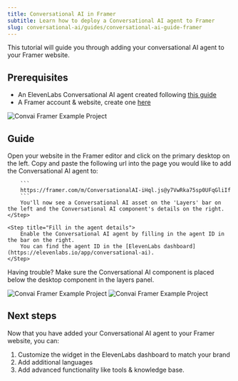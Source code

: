 ```yaml
---
title: Conversational AI in Framer
subtitle: Learn how to deploy a Conversational AI agent to Framer
slug: conversational-ai/guides/conversational-ai-guide-framer
---
```


This tutorial will guide you through adding your conversational AI agent to your Framer website.

## Prerequisites

- An ElevenLabs Conversational AI agent created following [this guide](/docs/conversational-ai/quickstart)
- A Framer account & website, create one [here](https://framer.com)

<Frame background="subtle">
  <img alt="Convai Framer Example Project" src="/assets/images/framer.png" />
</Frame>

## Guide

<Steps>
    <Step title="Visit your Framer editor">
        Open your website in the Framer editor and click on the primary desktop on the left.
    </Step>
    <Step title="Add the Conversational AI component">
        Copy and paste the following url into the page you would like to add the Conversational AI agent to:

        ```
        https://framer.com/m/ConversationalAI-iHql.js@y7VwRka75sp0UFqGliIf
        ```
        You'll now see a Conversational AI asset on the 'Layers' bar on the left and the Conversational AI component's details on the right.
    </Step>

    <Step title="Fill in the agent details">
        Enable the Conversational AI agent by filling in the agent ID in the bar on the right.
        You can find the agent ID in the [ElevenLabs dashboard](https://elevenlabs.io/app/conversational-ai).
    </Step>

</Steps>

Having trouble? Make sure the Conversational AI component is placed below the desktop component in the layers panel.

<Frame background="subtle">
  <img alt="Convai Framer Example Project" src="/assets/images/layers.png" />
</Frame>

<Frame background="subtle">
  <img alt="Convai Framer Example Project" src="/assets/images/conversational-ai/agent-id.png" />
</Frame>

## Next steps

Now that you have added your Conversational AI agent to your Framer website, you can:

1. Customize the widget in the ElevenLabs dashboard to match your brand
2. Add additional languages
3. Add advanced functionality like tools & knowledge base.
